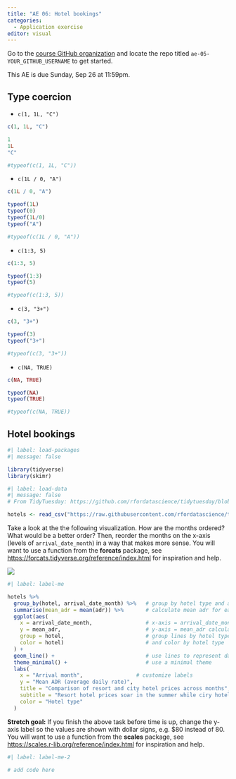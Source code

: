 ```yaml
---
title: "AE 06: Hotel bookings"
categories: 
  - Application exercise
editor: visual
---
```


::: callout-important
Go to the [course GitHub organization](https://github.com/sta199-f22-1) and locate the repo titled `ae-05-YOUR_GITHUB_USERNAME` to get started.

This AE is due Sunday, Sep 26 at 11:59pm.
:::

## Type coercion

-   `c(1, 1L, "C")`

```r
c(1, 1L, "C")
```

```r
1
1L
"C"
```

```r
#typeof(c(1, 1L, "C"))
```

-   `c(1L / 0, "A")`

```r
c(1L / 0, "A")
```

```r
typeof(1L)
typeof(0)
typeof(1L/0)
typeof("A")
```

```r
#typeof(c(1L / 0, "A"))
```

-   `c(1:3, 5)`

```r
c(1:3, 5)
```

```r
typeof(1:3)
typeof(5)
```

```r
#typeof(c(1:3, 5))
```

-   `c(3, "3+")`

```r
c(3, "3+")
```

```r
typeof(3)
typeof("3+")
```

```r
#typeof(c(3, "3+"))
```

-   `c(NA, TRUE)`

```r
c(NA, TRUE)
```

```r
typeof(NA)
typeof(TRUE)
```

```r
#typeof(c(NA, TRUE))
```

## Hotel bookings

```r
#| label: load-packages
#| message: false

library(tidyverse)
library(skimr)
```

```r
#| label: load-data
#| message: false
# From TidyTuesday: https://github.com/rfordatascience/tidytuesday/blob/master/data/2020/2020-02-11/readme.md

hotels <- read_csv("https://raw.githubusercontent.com/rfordatascience/tidytuesday/master/data/2020/2020-02-11/hotels.csv")
```

Take a look at the the following visualization.
How are the months ordered?
What would be a better order?
Then, reorder the months on the x-axis (levels of `arrival_date_month`) in a way that makes more sense.
You will want to use a function from the **forcats** package, see <https://forcats.tidyverse.org/reference/index.html> for inspiration and help.

![](images/hotel-prices-months.png){fig-align="center"}

```r
#| label: label-me

hotels %>%
  group_by(hotel, arrival_date_month) %>%   # group by hotel type and arrival month
  summarise(mean_adr = mean(adr)) %>%       # calculate mean adr for each group
  ggplot(aes(
    x = arrival_date_month,                 # x-axis = arrival_date_month
    y = mean_adr,                           # y-axis = mean_adr calculated above
    group = hotel,                          # group lines by hotel type
    color = hotel)                          # and color by hotel type
  ) +
  geom_line() +                             # use lines to represent data
  theme_minimal() +                         # use a minimal theme
  labs(
    x = "Arrival month",                 # customize labels
    y = "Mean ADR (average daily rate)",
    title = "Comparison of resort and city hotel prices across months",
    subtitle = "Resort hotel prices soar in the summer while ciry hotel prices remain relatively constant throughout the year",
    color = "Hotel type"
  )
```

**Stretch goal:** If you finish the above task before time is up, change the y-axis label so the values are shown with dollar signs, e.g. \$80 instead of 80.
You will want to use a function from the **scales** package, see <https://scales.r-lib.org/reference/index.html> for inspiration and help.

```r
#| label: label-me-2

# add code here
```
